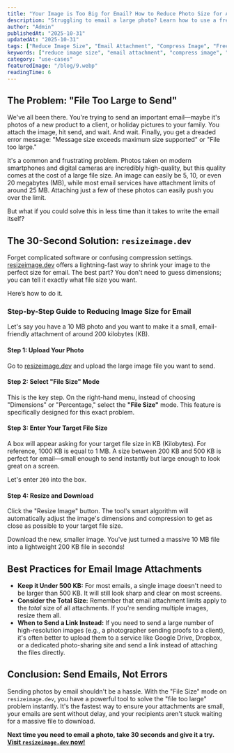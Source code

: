 ```yaml
---
title: "Your Image is Too Big for Email? How to Reduce Photo Size for Attachments in 30 Seconds"
description: "Struggling to email a large photo? Learn how to use a free online tool to quickly reduce image file size for email attachments without sacrificing quality, all in under a minute."
author: "Admin"
publishedAt: "2025-10-31"
updatedAt: "2025-10-31"
tags: ["Reduce Image Size", "Email Attachment", "Compress Image", "Free Tool", "Photo Size"]
keywords: ["reduce image size", "email attachment", "compress image", "photo size", "file size", "resize image"]
category: "use-cases"
featuredImage: "/blog/9.webp"
readingTime: 6
---
```


## The Problem: "File Too Large to Send"

We've all been there. You're trying to send an important email—maybe it's photos of a new product to a client, or holiday pictures to your family. You attach the image, hit send, and wait. And wait. Finally, you get a dreaded error message: "Message size exceeds maximum size supported" or "File too large."

It's a common and frustrating problem. Photos taken on modern smartphones and digital cameras are incredibly high-quality, but this quality comes at the cost of a large file size. An image can easily be 5, 10, or even 20 megabytes (MB), while most email services have attachment limits of around 25 MB. Attaching just a few of these photos can easily push you over the limit.

But what if you could solve this in less time than it takes to write the email itself? 

## The 30-Second Solution: `resizeimage.dev`

Forget complicated software or confusing compression settings. [resizeimage.dev](https://resizeimage.dev) offers a lightning-fast way to shrink your image to the perfect size for email. The best part? You don't need to guess dimensions; you can tell it exactly what file size you want.

Here’s how to do it.

### Step-by-Step Guide to Reducing Image Size for Email

Let's say you have a 10 MB photo and you want to make it a small, email-friendly attachment of around 200 kilobytes (KB).

#### Step 1: Upload Your Photo

Go to [resizeimage.dev](https://resizeimage.dev) and upload the large image file you want to send.

#### Step 2: Select "File Size" Mode

This is the key step. On the right-hand menu, instead of choosing "Dimensions" or "Percentage," select the **"File Size"** mode. This feature is specifically designed for this exact problem.

#### Step 3: Enter Your Target File Size

A box will appear asking for your target file size in KB (Kilobytes). For reference, 1000 KB is equal to 1 MB. A size between 200 KB and 500 KB is perfect for email—small enough to send instantly but large enough to look great on a screen.

Let's enter `200` into the box.

#### Step 4: Resize and Download

Click the "Resize Image" button. The tool's smart algorithm will automatically adjust the image's dimensions and compression to get as close as possible to your target file size. 

Download the new, smaller image. You've just turned a massive 10 MB file into a lightweight 200 KB file in seconds!

## Best Practices for Email Image Attachments

*   **Keep it Under 500 KB:** For most emails, a single image doesn't need to be larger than 500 KB. It will still look sharp and clear on most screens.
*   **Consider the Total Size:** Remember that email attachment limits apply to the *total* size of all attachments. If you're sending multiple images, resize them all.
*   **When to Send a Link Instead:** If you need to send a large number of high-resolution images (e.g., a photographer sending proofs to a client), it's often better to upload them to a service like Google Drive, Dropbox, or a dedicated photo-sharing site and send a link instead of attaching the files directly.

## Conclusion: Send Emails, Not Errors

Sending photos by email shouldn't be a hassle. With the "File Size" mode on `resizeimage.dev`, you have a powerful tool to solve the "file too large" problem instantly. It's the fastest way to ensure your attachments are small, your emails are sent without delay, and your recipients aren't stuck waiting for a massive file to download.

**Next time you need to email a photo, take 30 seconds and give it a try. [Visit `resizeimage.dev` now!](https://resizeimage.dev)**
